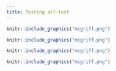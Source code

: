 ```yaml
---
title: Testing alt-text
---
```


```r
knitr::include_graphics("mcgriff.png")
```

```r
knitr::include_graphics("mcgriff.png")
```

```r
knitr::include_graphics("mcgriff.png")
```

```r
knitr::include_graphics("mcgriff.png")
```

